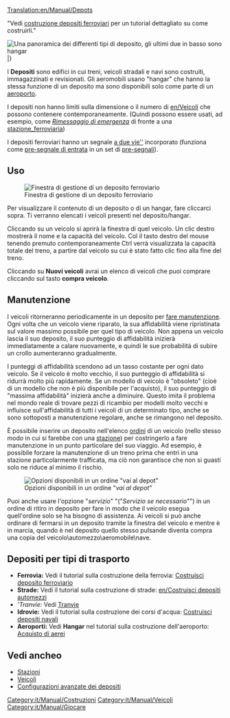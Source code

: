[[Translation:en/Manual/Depots]]

"Vedi [[it/Manual/Costruzione depositi|costruzione depositi ferroviari]] per un tutorial dettagliato su come costruirli."

[[File:en/Manual/Depots.png|frame|left|Una panoramica dei differenti tipi di deposito, gli ultimi due in basso sono hangar]]
|}

I '''Depositi''' sono edifici in cui treni, veicoli stradali e navi sono costruiti, immagazzinati e revisionati. Gli aeromobili usano "hangar" che hanno la stessa funzione di un deposito ma sono disponibili solo come parte di un [[it/Aeroporto|aeroporto]].

I depositi non hanno limiti sulla dimensione o il numero di [[en/Veicoli]] che possono contenere contemporaneamente. (Quindi possono essere usati, ad esempio, come [[it/Manual/Stazione ferroviaria#rimessaggio-di-emergenza| ''Rimessaggio di emergenza'']] di fronte a una [[it/Manual/Stazione ferroviaria|stazione_ferroviaria]])

I depositi ferroviari hanno un segnale [[it/Manual/Segnali#segnale-blocco-a-due-vie|a due vie'']] incorporato (funziona come [[it/Manual/Segnali#pre-segnali|pre-segnale di entrata]] in un set di [[it/Manual/Segnali#pre-segnali|pre-segnali]]).


==Uso==
[[File:it/Manual/RailwayDepotWindow.png|frame|Finestra di gestione di un deposito ferroviario]]

Per visualizzare il contenuto di un deposito o di un hangar, fare cliccarci sopra. Ti verranno elencati i veicoli presenti nel deposito/hangar.

Cliccando su un veicolo si aprirà la finestra di quel veicolo. Un clic destro mostrerà il nome e la capacità del veicolo. Col il tasto destro del mouse tenendo premuto contemporaneamente Ctrl verrà visualizzata la capacità totale del treno, a partire dal veicolo su cui è stato fatto clic fino alla fine del treno.

Cliccando su '''Nuovi veicoli''' avrai un elenco di veicoli che puoi comprare cliccando sul tasto '''compra veicolo'''.

== Manutenzione == 
I veicoli ritorneranno periodicamente in un deposito per [[it/Manual/Manutenzione|fare manutenzione]]. Ogni volta che un veicolo viene riparato, la sua affidabilità viene ripristinata sul valore massimo possibile per quel tipo di veicolo. Non appena un veicolo lascia il suo deposito, il suo punteggio di affidabilità inizierà immediatamente a calare nuovamente, e quindi le sue probabilità di subire un crollo aumenteranno gradualmente.

I punteggi di affidabilità scendono ad un tasso costante per ogni dato veicolo. Se il veicolo è molto vecchio, il suo punteggio di affidabilità si ridurrà molto più rapidamente. Se un modello di veicolo è "obsoleto" (cioè di un modello che non è più disponibile per l'acquisto), il suo punteggio di "massima affidabilità" inizierà anche a diminuire. Questo imita il problema nel mondo reale di trovare pezzi di ricambio per modelli molto vecchi e influisce sull'affidabilità di tutti i veicoli di un determinato tipo, anche se sono sottoposti a manutenzione regolare, anche se rimangono nel deposito.

È possibile inserire un deposito nell'elenco [[it/Manual/Ordini|ordini]] di un veicolo (nello stesso modo in cui si farebbe con una [[it/Stazione|stazione]]) per costringerlo a fare manutenzione in un punto particolare del suo viaggio. Ad esempio, è possibile forzare la manutenzione di un treno prima che entri in una stazione particolarmente trafficata, ma ciò non garantisce che non si guasti solo ne riduce al minimo il rischio.

[[File:it/Manual/Service-options.png|frame|right|Opzioni disponibili in un ordine "''vai al depot''"]]

Puoi anche usare l'opzione "''servizio''" "("'' Servizio se necessario''"") in un ordine di ritiro in deposito per fare in modo che il veicolo esegua quell'ordine solo se ha bisogno di assistenza. Ai veicoli si può anche ordinare  di fermarsi in un deposito tramite la finestra del veicolo e mentre è in marcia, quando è nel deposito quello stesso pulsande diventa compra una copia del veicolo\automezzo\aeromobile\nave.

== Depositi per tipi di trasporto ==
* '''Ferrovia:''' Vedi il tutorial sulla costruzione della ferrovia: [[it/Costruzione deposito|Costruisci deposito ferroviario]]
* '''Strade:''' Vedi il tutorial sulla costruzione di strade: [[en/Costruisci depositi automezzi]]
* '''Tranvie: '' Vedi [[it/Travie|Tranvie]]
* '''Idrovie:''' Vedi il tutorial sulla costruzione dei corsi d'acqua: [[it/Costruisci depositi navali|Costruisci depositi navali]]
* '''Aeroporti:''' Vedi '''Hangar''' nel tutorial sulla costruzione dell'aeroporto: [[it/Acquisto di aerei#acquisto-di-aerei|Acquisto di aerei]]

==Vedi ancheo==
*[[it/Manual/Stazioni|Stazioni]]
*[[it/Manual/Veicoli|Veicoli]]
*[[it/Manual/Costruzione depositi#configurazioni-avanzate-dei-depositi|Configurazioni avanzate dei depositi]]

[[Category:it/Manual/Costruzioni]]
[[Category:it/Manual/Veicoli]]
[[Category:it/Manual/Giocare]]
